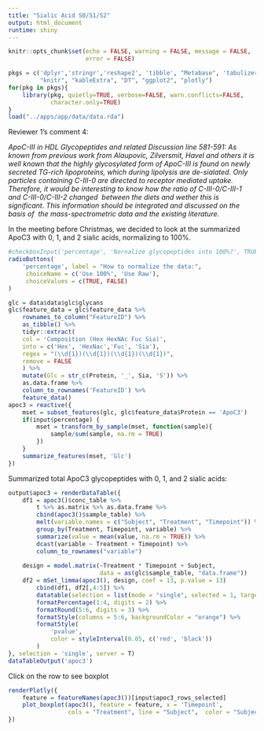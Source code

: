 ```yaml
---
title: "Sialic Acid S0/S1/S2"
output: html_document
runtime: shiny
---
```


```r
knitr::opts_chunk$set(echo = FALSE, warning = FALSE, message = FALSE,
                      error = FALSE)
```

```r
pkgs = c('dplyr','stringr','reshape2', 'tibble', "Metabase", 'tabulizer', 
         "knitr", "kableExtra", "DT", "ggplot2", "plotly")
for(pkg in pkgs){
    library(pkg, quietly=TRUE, verbose=FALSE, warn.conflicts=FALSE, 
            character.only=TRUE)
}
load("../apps/app/data/data.rda")
```

Reviewer 1's comment 4:

*ApoC-III in HDL Glycopeptides and related Discussion line 581-591: As known from previous work from Alaupovic, Zilversmit, Havel and others it is well known that the highly glycosylated form of ApoC-III is found on newly secreted TG-rich lipoproteins, which during lipolysis are de-sialated. Only particles containing C-III-0 are directed to receptor mediated uptake. Therefore, it would be interesting to know how the ratio of C-III-0/C-III-1 and C-III-0/C-III-2 changed  between the diets and wether this is significant. This information should be integrated and discussed on the basis of  the mass-spectrometric data and the existing literature.*
    
In the meeting before Christmas, we decided to look at the summarized ApoC3 with 0, 1, and 2 sialic acids, normalizing to 100%. 

```r
#checkboxInput('percentage', 'Nornalize glycopeptides into 100%?', TRUE)
radioButtons(
    'percentage', label = "How to normalize the data:", 
     choiceName = c('Use 100%', 'Use Raw'), 
     choiceValues = c(TRUE, FALSE)
)
```

```r
glc = data$data$glc$glycans
glc$feature_data = glc$feature_data %>%
    rownames_to_column("FeatureID") %>%
    as_tibble() %>%
    tidyr::extract(
    col = 'Composition (Hex HexNAc Fuc Sia)', 
    into = c('Hex', 'HexNac','Fuc', 'Sia'), 
    regex = "(\\d{1})(\\d{1})(\\d{1})(\\d{1})",
    remove = FALSE
    ) %>% 
    mutate(Glc = str_c(Protein, '_', Sia, 'S')) %>%
    as.data.frame %>%
    column_to_rownames('FeatureID') %>%
    feature_data()
apoc3 = reactive({
    mset = subset_features(glc, glc$feature_data$Protein == 'ApoC3')
    if(input$percentage) {
        mset = transform_by_sample(mset, function(sample){
            sample/sum(sample, na.rm = TRUE)
        })
    }
    summarize_features(mset, 'Glc')
})
```

Summarized total ApoC3 glycopeptides with 0, 1, and 2 sialic acids:

```r
output$apoc3 = renderDataTable({
    df1 = apoc3()$conc_table %>%
        t %>% as.matrix %>% as.data.frame %>%
        cbind(apoc3()$sample_table) %>% 
        melt(variable.names = c("Subject", "Treatment", "Timepoint")) %>%
        group_by(Treatment, Timepoint, variable) %>%
        summarize(value = mean(value, na.rm = TRUE)) %>%
        dcast(variable ~ Treatment + Timepoint) %>%
        column_to_rownames("variable")
    
    design = model.matrix(~Treatment * Timepoint + Subject,
                          data = as(glc$sample_table, "data.frame"))
    df2 = mSet_limma(apoc3(), design, coef = 13, p.value = 13)
        cbind(df1, df2[,4:5]) %>%
        datatable(selection = list(mode = "single", selected = 1, target = 'row')) %>%
        formatPercentage(1:4, digits = 2) %>%
        formatRound(5:6, digits = 3) %>%
        formatStyle(columns = 5:6, backgroundColor = "orange") %>%
        formatStyle(
            'pvalue', 
            color = styleInterval(0.05, c('red', 'black'))
        )
}, selection = 'single', server = T)
dataTableOutput('apoc3')
```

Click on the row to see boxplot

```r
renderPlotly({
    feature = featureNames(apoc3())[input$apoc3_rows_selected]
    plot_boxplot(apoc3(), feature = feature, x = 'Timepoint', 
                 cols = "Treatment", line = "Subject",  color = "Subject")
})
```

